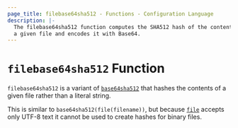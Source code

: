 ```yaml
---
page_title: filebase64sha512 - Functions - Configuration Language
description: |-
  The filebase64sha512 function computes the SHA512 hash of the contents of
  a given file and encodes it with Base64.
---
```


# `filebase64sha512` Function

`filebase64sha512` is a variant of [`base64sha512`](/opentf/language/functions/base64sha512)
that hashes the contents of a given file rather than a literal string.

This is similar to `base64sha512(file(filename))`, but
because [`file`](/opentf/language/functions/file) accepts only UTF-8 text it cannot be used to
create hashes for binary files.

